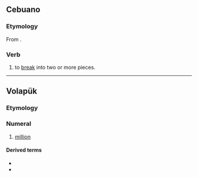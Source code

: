 ==Cebuano==

===Etymology===
From {{suffix|ceb|bali|on|t1=broken}}.

===Verb===
{{head|ceb|verb}}

# to [[break]] into two or more pieces.

----

==Volapük==

===Etymology===
{{suffix|vo|bal|ion}}

===Numeral===
{{head|vo|numeral}}

# {{cln|vo|cardinal numbers}} [[million]]

====Derived terms====
* {{l|vo|balionan}}
* {{l|vo|balionat}}